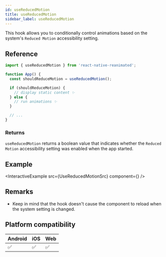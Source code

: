 ```yaml
---
id: useReducedMotion
title: useReducedMotion
sidebar_label: useReducedMotion
---
```


This hook allows you to conditionally control animations based on the system's `Reduced Motion` accessibility setting.

## Reference

```javascript
import { useReducedMotion } from 'react-native-reanimated';

function App() {
  const shouldReduceMotion = useReducedMotion();

  if (shouldReduceMotion) {
    // display static content ✨
  } else {
    // run animations ✨
  }

  // ...
}
```

### Returns

`useReducedMotion` returns a boolean value that indicates whether the `Reduced Motion` accessibility setting was enabled when the app started.

## Example


<InteractiveExample
  src={UseReducedMotionSrc}
  component={<UseReducedMotion />}
/>

## Remarks

- Keep in mind that the hook doesn't cause the component to reload when the system setting is changed.

## Platform compatibility

<div className="compatibility">

| Android | iOS | Web |
| ------- | --- | --- |
| ✅      | ✅  | ✅  |

</div>
